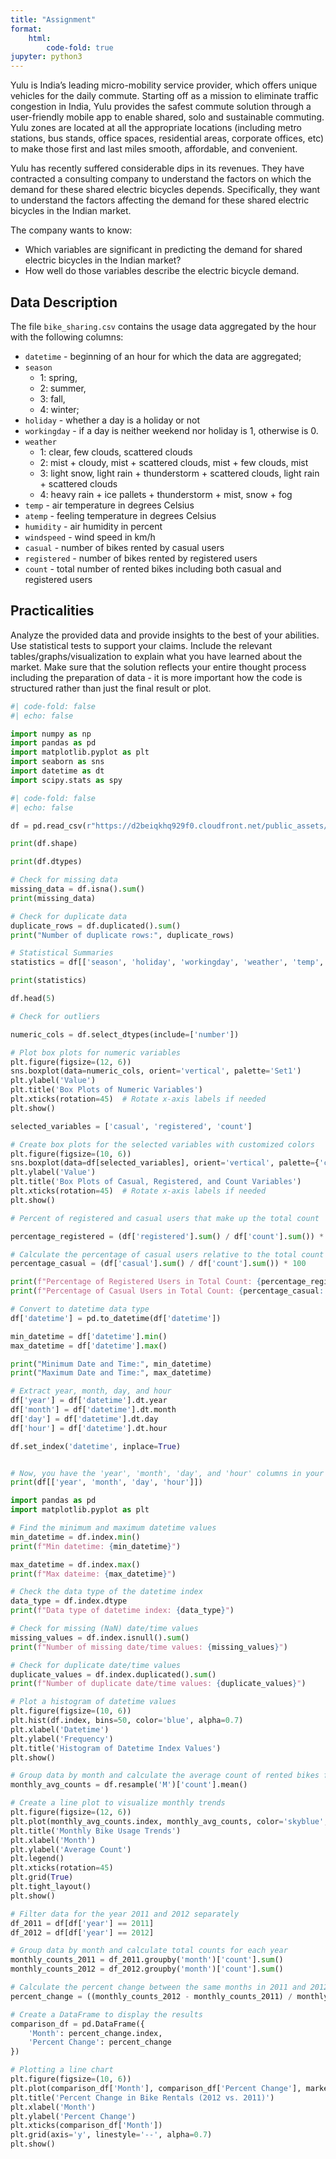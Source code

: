 ```yaml
---
title: "Assignment"
format: 
    html: 
        code-fold: true
jupyter: python3
---
```


Yulu is India's leading micro-mobility service provider, which offers unique vehicles for the daily commute. Starting off as a mission to eliminate traffic congestion in India, Yulu provides the safest commute solution through a user-friendly mobile app to enable shared, solo and sustainable commuting. Yulu zones are located at all the appropriate locations (including metro stations, bus stands, office spaces, residential areas, corporate offices, etc) to make those first and last miles smooth, affordable, and convenient.

Yulu has recently suffered considerable dips in its revenues. They have contracted a consulting company to understand the factors on which the demand for these shared electric bicycles depends. Specifically, they want to understand the factors affecting the demand for these shared electric bicycles in the Indian market.

The company wants to know:

-   Which variables are significant in predicting the demand for shared electric bicycles in the Indian market?
-   How well do those variables describe the electric bicycle demand.

## Data Description

The file `bike_sharing.csv` contains the usage data aggregated by the hour with the following columns:

-   `datetime` - beginning of an hour for which the data are aggregated;
-   `season`
    -   1: spring,
    -   2: summer,
    -   3: fall,
    -   4: winter;
-   `holiday` - whether a day is a holiday or not
-   `workingday` - if a day is neither weekend nor holiday is 1, otherwise is 0.
-   `weather`
    -   1: clear, few clouds, scattered clouds
    -   2: mist + cloudy, mist + scattered clouds, mist + few clouds, mist
    -   3: light snow, light rain + thunderstorm + scattered clouds, light rain + scattered clouds
    -   4: heavy rain + ice pallets + thunderstorm + mist, snow + fog
-   `temp` - air temperature in degrees Celsius
-   `atemp` - feeling temperature in degrees Celsius
-   `humidity` - air humidity in percent
-   `windspeed` - wind speed in km/h
-   `casual` - number of bikes rented by casual users
-   `registered` - number of bikes rented by registered users
-   `count` - total number of rented bikes including both casual and registered users

## Practicalities

Analyze the provided data and provide insights to the best of your abilities. Use statistical tests to support your claims. Include the relevant tables/graphs/visualization to explain what you have learned about the market. Make sure that the solution reflects your entire thought process including the preparation of data - it is more important how the code is structured rather than just the final result or plot.


```python
#| code-fold: false
#| echo: false

import numpy as np
import pandas as pd 
import matplotlib.pyplot as plt
import seaborn as sns
import datetime as dt
import scipy.stats as spy
```

```python
#| code-fold: false
#| echo: false

df = pd.read_csv(r"https://d2beiqkhq929f0.cloudfront.net/public_assets/assets/000/001/428/original/bike_sharing.csv?1642089089")
```

```python
print(df.shape)

print(df.dtypes)

# Check for missing data
missing_data = df.isna().sum()
print(missing_data)

# Check for duplicate data
duplicate_rows = df.duplicated().sum()
print("Number of duplicate rows:", duplicate_rows)

# Statistical Summaries
statistics = df[['season', 'holiday', 'workingday', 'weather', 'temp', 'atemp', 'humidity', 'windspeed', 'casual', 'registered', 'count']].describe()

print(statistics)


```

```python

df.head(5)

```


```python
# Check for outliers

numeric_cols = df.select_dtypes(include=['number'])

# Plot box plots for numeric variables
plt.figure(figsize=(12, 6))
sns.boxplot(data=numeric_cols, orient='vertical', palette='Set1')
plt.ylabel('Value')
plt.title('Box Plots of Numeric Variables')
plt.xticks(rotation=45)  # Rotate x-axis labels if needed
plt.show()


```

```python

selected_variables = ['casual', 'registered', 'count']

# Create box plots for the selected variables with customized colors
plt.figure(figsize=(10, 6))
sns.boxplot(data=df[selected_variables], orient='vertical', palette={'casual': 'grey', 'registered': 'red', 'count': 'blue'})
plt.ylabel('Value')
plt.title('Box Plots of Casual, Registered, and Count Variables')
plt.xticks(rotation=45)  # Rotate x-axis labels if needed
plt.show()

# Percent of registered and casual users that make up the total count 

percentage_registered = (df['registered'].sum() / df['count'].sum()) * 100

# Calculate the percentage of casual users relative to the total count
percentage_casual = (df['casual'].sum() / df['count'].sum()) * 100

print(f"Percentage of Registered Users in Total Count: {percentage_registered:.2f}%")
print(f"Percentage of Casual Users in Total Count: {percentage_casual:.2f}%")


```

```python
# Convert to datetime data type
df['datetime'] = pd.to_datetime(df['datetime'])

min_datetime = df['datetime'].min()
max_datetime = df['datetime'].max()

print("Minimum Date and Time:", min_datetime)
print("Maximum Date and Time:", max_datetime)

# Extract year, month, day, and hour
df['year'] = df['datetime'].dt.year
df['month'] = df['datetime'].dt.month
df['day'] = df['datetime'].dt.day
df['hour'] = df['datetime'].dt.hour

df.set_index('datetime', inplace=True)


# Now, you have the 'year', 'month', 'day', and 'hour' columns in your DataFrame
print(df[['year', 'month', 'day', 'hour']])

```

```python

import pandas as pd
import matplotlib.pyplot as plt

# Find the minimum and maximum datetime values
min_datetime = df.index.min()
print(f"Min datetime: {min_datetime}")

max_datetime = df.index.max()
print(f"Max dateime: {max_datetime}")

# Check the data type of the datetime index
data_type = df.index.dtype
print(f"Data type of datetime index: {data_type}")

# Check for missing (NaN) date/time values
missing_values = df.index.isnull().sum()
print(f"Number of missing date/time values: {missing_values}")

# Check for duplicate date/time values
duplicate_values = df.index.duplicated().sum()
print(f"Number of duplicate date/time values: {duplicate_values}")

# Plot a histogram of datetime values
plt.figure(figsize=(10, 6))
plt.hist(df.index, bins=50, color='blue', alpha=0.7)
plt.xlabel('Datetime')
plt.ylabel('Frequency')
plt.title('Histogram of Datetime Index Values')
plt.show()


```

```python
# Group data by month and calculate the average count of rented bikes for each month
monthly_avg_counts = df.resample('M')['count'].mean()

# Create a line plot to visualize monthly trends
plt.figure(figsize=(12, 6))
plt.plot(monthly_avg_counts.index, monthly_avg_counts, color='skyblue', label='Monthly Average Count')
plt.title('Monthly Bike Usage Trends')
plt.xlabel('Month')
plt.ylabel('Average Count')
plt.legend()
plt.xticks(rotation=45)
plt.grid(True)
plt.tight_layout()
plt.show()
```

```python
# Filter data for the year 2011 and 2012 separately
df_2011 = df[df['year'] == 2011]
df_2012 = df[df['year'] == 2012]

# Group data by month and calculate total counts for each year
monthly_counts_2011 = df_2011.groupby('month')['count'].sum()
monthly_counts_2012 = df_2012.groupby('month')['count'].sum()

# Calculate the percent change between the same months in 2011 and 2012
percent_change = ((monthly_counts_2012 - monthly_counts_2011) / monthly_counts_2011) * 100

# Create a DataFrame to display the results
comparison_df = pd.DataFrame({
    'Month': percent_change.index,
    'Percent Change': percent_change
})

# Plotting a line chart
plt.figure(figsize=(10, 6))
plt.plot(comparison_df['Month'], comparison_df['Percent Change'], marker='o', color='green', linestyle='-')
plt.title('Percent Change in Bike Rentals (2012 vs. 2011)')
plt.xlabel('Month')
plt.ylabel('Percent Change')
plt.xticks(comparison_df['Month'])
plt.grid(axis='y', linestyle='--', alpha=0.7)
plt.show()

```
